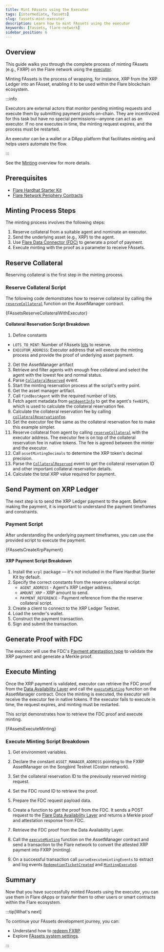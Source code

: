 ```yaml
---
title: Mint FAssets using the Executor
tags: [intermediate, fassets]
slug: fassets-mint-executor
description: Learn how to mint FAssets using the executor
keywords: [fassets, flare-network]
sidebar_position: 6
---
```



## Overview

This guide walks you through the complete process of minting FAssets (e.g., FXRP) on the Flare network using the [executor](/fassets/minting#executor-role).

Minting FAssets is the process of wrapping, for instance, XRP from the XRP Ledger into an FAsset, enabling it to be used within the Flare blockchain ecosystem.

:::info

Executors are external actors that monitor pending minting requests and execute them by submitting payment proofs on-chain.
They are incentivized for this task but have no special permissions—anyone can act as an executor.
If no one executes in time, the minting request expires, and the process must be restarted.

An executor can be a wallet or a DApp platform that facilitates minting and helps users automate the flow.

:::

See the [Minting](/fassets/minting) overview for more details.

## Prerequisites

- [Flare Hardhat Starter Kit](/network/guides/hardhat-foundry-starter-kit)
- [Flare Network Periphery Contracts](https://www.npmjs.com/package/@flarenetwork/flare-periphery-contracts)

## Minting Process Steps

The minting process involves the following steps:

1. Reserve collateral from a suitable agent and nominate an executor.
2. Send the underlying asset (e.g., XRP) to the agent.
3. Use [Flare Data Connector (FDC)](/fdc/overview) to generate a proof of payment.
4. Execute minting with the proof as a parameter to receive FAssets.

## Reserve Collateral

Reserving collateral is the first step in the minting process.

<MintingFees />

### Reserve Collateral Script

The following code demonstrates how to reserve collateral by calling the [`reserveCollateral`](/fassets/reference/IAssetManager#reservecollateral) function on the AssetManager contract.

<CodeBlock language="typescript" title="scripts/fassets/reserveCollateral.ts">
  {FAssetsReserveCollateralWithExecutor}
</CodeBlock>

#### Collateral Reservation Script Breakdown

1. Define constants

- `LOTS_TO_MINT`: Number of FAssets [lots](/fassets/minting#lots) to reserve.
- `EXECUTOR_ADDRESS`: Executor address that will execute the minting process and provide the proof of underlying asset payment.

2. Get the AssetManager artifact
3. Retrieve and filter agents with enough free collateral and select the agent with the lowest fee and normal status.
4. Parse [`CollateralReserved`](/fassets/reference/IAssetManagerEvents#collateralreserved) event.
5. Start the minting reservation process at the script's entry point.
6. Get the asset manager artifact.
7. Call `findBestAgent` with the required number of lots.
8. Fetch agent metadata from [`getAgentInfo`](/fassets/reference/IAssetManager#getagentinfo) to get the agent's `feeBIPS`, which is used to calculate the collateral reservation fee.
9. Calculate the collateral reservation fee by calling [`collateralReservationFee`](/fassets/reference/IAssetManager#collateralreservationfee).
10. Set the executor fee the same as the collateral reservation fee to make this example simpler.
11. Reserve collateral from agent by calling [`reserveCollateral`](/fassets/reference/IAssetManager#reservecollateral) with the executor address.
    The executor fee is on top of the collateral reservation fee in native tokens.
    The fee is agreed between the minter and the executor.
12. Call `assetMintingDecimals` to determine the XRP token's decimal precision.
13. Parse the [`CollateralReserved`](/fassets/reference/IAssetManagerEvents#collateralreserved) event to get the collateral reservation ID and other important collateral reservation details.
14. Calculate the total XRP value required for payment.

## Send Payment on XRP Ledger

The next step is to send the XRP Ledger payment to the agent. Before making the payment, it is important to understand the payment timeframes and constraints.

<PaymentTimeframes />

### Payment Script

After understanding the underlying payment timeframes, you can use the provided script to execute the payment.

<CodeBlock language="typescript" title="scripts/fassets/xrpPayment.ts">
  {FAssetsCreateXrpPayment}
</CodeBlock>

#### XRP Payment Script Breakdown

1. Install the `xrpl` package — it's not included in the Flare Hardhat Starter Kit by default.
2. Specify the correct constants from the reserve collateral script:
   - `AGENT_ADDRESS` - Agent's XRP Ledger address.
   - `AMOUNT_XRP` - XRP amount to send.
   - `PAYMENT_REFERENCE` - Payment reference from the the reserve collateral script.
3. Create a client to connect to the XRP Ledger Testnet.
4. Load the sender's wallet.
5. Construct the payment transaction.
6. Sign and submit the transaction.

## Generate Proof with FDC

The executor will use the FDC's [Payment attestastion type](/fdc/guides/hardhat/payment) to validate the XRP payment and generate a Merkle proof.

## Execute Minting

Once the XRP payment is validated, executor can retrieve the FDC proof from the [Data Availability Layer](/fdc/overview#data-availability-layer) and call the [`executeMinting`](/fassets/reference/IAssetManager#executeminting) function on the AssetManager contract.
Once the minting is executed, the executor will receive the executor fee in native tokens.
If the executor fails to execute in time, the request expires, and minting must be restarted.

This script demonstrates how to retrieve the FDC proof and execute minting.

<CodeBlock language="typescript" title="scripts/fassets/executeMinting.ts">
  {FAssetsExecuteMinting}
</CodeBlock>

### Execute Minting Script Breakdown

1. Get environment variables.
2. Declare the constant `ASSET_MANAGER_ADDRESS` pointing to the FXRP AssetManager on the Songbird Testnet (Coston network).

3. Set the collateral reservation ID to the previously reserved minting request.
4. Set the FDC round ID to retrieve the proof.
5. Prepare the FDC request payload data.
6. Create a function to get the proof from the FDC.
   It sends a POST request to the [Flare Data Availability Layer](/fdc/overview#data-availability-layer) and returns a Merkle proof and attestation response from FDC.
7. Retrieve the FDC proof from the Data Availability Layer.
8. Call the [`executeMinting`](/fassets/reference/IAssetManager#executeminting) function on the AssetManager contract and send a transaction to the Flare network to convert the attested XRP payment into FXRP (minting).
9. On a successful transaction call `parseExecutemintingEvents` to extract and log events [`RedemptionTicketCreated`](/fassets/reference/IAssetManagerEvents#redemptionticketcreated) and [`MintingExecuted`](/fassets/reference/IAssetManagerEvents#mintingexecuted).

## Summary

Now that you have successfully minted FAssets using the executor, you can use them in Flare dApps or transfer them to other users or smart contracts within the Flare ecosystem.

:::tip[What's next]

To continue your FAssets development journey, you can:

- Understand how to [redeem FXRP](/fassets/developer-guides/fassets-redeem).
- Explore [FAssets system settings](/fassets/operational-parameters).

:::
